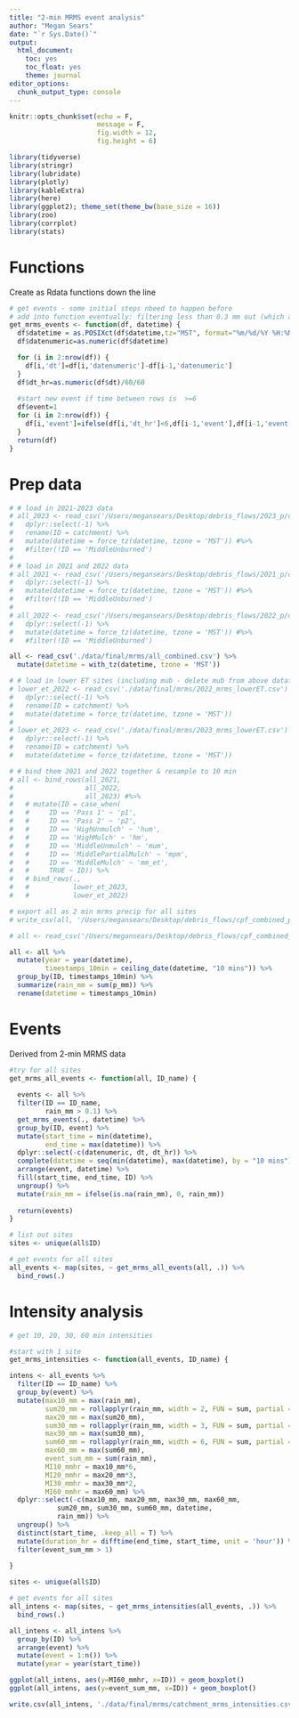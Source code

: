 ```yaml
---
title: "2-min MRMS event analysis"
author: "Megan Sears"
date: "`r Sys.Date()`"
output:
  html_document:
    toc: yes
    toc_float: yes
    theme: journal
editor_options:
  chunk_output_type: console
---
```


```r

knitr::opts_chunk$set(echo = F,
                      message = F,
                      fig.width = 12,
                      fig.height = 6)

library(tidyverse)
library(stringr)
library(lubridate)
library(plotly)
library(kableExtra)
library(here)
library(ggplot2); theme_set(theme_bw(base_size = 16))
library(zoo)
library(corrplot)
library(stats)

```

# Functions
Create as Rdata functions down the line

```r

# get events - some initial steps nbeed to happen before
# add into function eventually: filtering less than 0.3 mm out (which also takes care of 0 mm)
get_mrms_events <- function(df, datetime) {
  df$datetime = as.POSIXct(df$datetime,tz="MST", format="%m/%d/%Y %H:%M")
  df$datenumeric=as.numeric(df$datetime)

  for (i in 2:nrow(df)) {
    df[i,'dt']=df[i,'datenumeric']-df[i-1,'datenumeric']
  }
  df$dt_hr=as.numeric(df$dt)/60/60
  
  #start new event if time between rows is  >=6
  df$event=1
  for (i in 2:nrow(df)) {
    df[i,'event']=ifelse(df[i,'dt_hr']<6,df[i-1,'event'],df[i-1,'event']+1)
  }
  return(df)
}
```

# Prep data

```r

# # load in 2021-2023 data
# all_2023 <- read_csv('/Users/megansears/Desktop/debris_flows/2023_p/cpf_debrisflow_p_2023.csv') %>%
#   dplyr::select(-1) %>%
#   rename(ID = catchment) %>%
#   mutate(datetime = force_tz(datetime, tzone = 'MST')) #%>%
#   #filter(!ID == 'MiddleUnburned')
#   
# # load in 2021 and 2022 data
# all_2021 <- read_csv('/Users/megansears/Desktop/debris_flows/2021_p/cpf_debrisflow_p_2021.csv') %>%
#   dplyr::select(-1) %>%
#   mutate(datetime = force_tz(datetime, tzone = 'MST')) #%>%
#   #filter(!ID == 'MiddleUnburned')
# 
# all_2022 <- read_csv('/Users/megansears/Desktop/debris_flows/2022_p/cpf_debrisflow_p_2022.csv') %>%
#   dplyr::select(-1) %>%
#   mutate(datetime = force_tz(datetime, tzone = 'MST')) #%>%
#   #filter(!ID == 'MiddleUnburned')

all <- read_csv('./data/final/mrms/all_combined.csv') %>%
  mutate(datetime = with_tz(datetime, tzone = 'MST'))

# # load in lower ET sites (including mub - delete mub from above dataframes)
# lower_et_2022 <- read_csv('./data/final/mrms/2022_mrms_lowerET.csv') %>%
#   dplyr::select(-1) %>%
#   rename(ID = catchment) %>%
#   mutate(datetime = force_tz(datetime, tzone = 'MST'))
# 
# lower_et_2023 <- read_csv('./data/final/mrms/2023_mrms_lowerET.csv') %>%
#   dplyr::select(-1) %>%
#   rename(ID = catchment) %>%
#   mutate(datetime = force_tz(datetime, tzone = 'MST'))

# # bind them 2021 and 2022 together & resample to 10 min
# all <- bind_rows(all_2021, 
#                  all_2022, 
#                  all_2023) #%>%
#   # mutate(ID = case_when(
#   #     ID == 'Pass 1' ~ 'p1',
#   #     ID == 'Pass 2' ~ 'p2',
#   #     ID == 'HighUnmulch' ~ 'hum',
#   #     ID == 'HighMulch' ~ 'hm',
#   #     ID == 'MiddleUnmulch' ~ 'mum',
#   #     ID == 'MiddlePartialMulch' ~ 'mpm',
#   #     ID == 'MiddleMulch' ~ 'mm_et',
#   #     TRUE ~ ID)) %>%
#   # bind_rows(.,
#   #           lower_et_2023,
#   #           lower_et_2022)

# export all as 2 min mrms precip for all sites
# write_csv(all, '/Users/megansears/Desktop/debris_flows/cpf_combined_p.csv')

# all <- read_csv('/Users/megansears/Desktop/debris_flows/cpf_combined_p.csv')

all <- all %>%
  mutate(year = year(datetime),
         timestamps_10min = ceiling_date(datetime, "10 mins")) %>%
  group_by(ID, timestamps_10min) %>%
  summarize(rain_mm = sum(p_mm)) %>%
  rename(datetime = timestamps_10min)

```

# Events
Derived from 2-min MRMS data

```r

#try for all sites
get_mrms_all_events <- function(all, ID_name) {
  
  events <- all %>%
  filter(ID == ID_name,
         rain_mm > 0.1) %>%
  get_mrms_events(., datetime) %>%
  group_by(ID, event) %>%
  mutate(start_time = min(datetime),
         end_time = max(datetime)) %>%
  dplyr::select(-c(datenumeric, dt, dt_hr)) %>%
  complete(datetime = seq(min(datetime), max(datetime), by = "10 mins")) %>%
  arrange(event, datetime) %>%
  fill(start_time, end_time, ID) %>%
  ungroup() %>%
  mutate(rain_mm = ifelse(is.na(rain_mm), 0, rain_mm))
    
  return(events)
}

# list out sites 
sites <- unique(all$ID)

# get events for all sites
all_events <- map(sites, ~ get_mrms_all_events(all, .)) %>%
  bind_rows(.)

```

# Intensity analysis

```r

# get 10, 20, 30, 60 min intensities

#start with 1 site
get_mrms_intensities <- function(all_events, ID_name) {

intens <- all_events %>%
  filter(ID == ID_name) %>%
  group_by(event) %>%
  mutate(max10_mm = max(rain_mm),
         sum20_mm = rollapplyr(rain_mm, width = 2, FUN = sum, partial = TRUE),
         max20_mm = max(sum20_mm),
         sum30_mm = rollapplyr(rain_mm, width = 3, FUN = sum, partial = TRUE),
         max30_mm = max(sum30_mm),
         sum60_mm = rollapplyr(rain_mm, width = 6, FUN = sum, partial = TRUE),
         max60_mm = max(sum60_mm),
         event_sum_mm = sum(rain_mm),
         MI10_mmhr = max10_mm*6,
         MI20_mmhr = max20_mm*3,
         MI30_mmhr = max30_mm*2,
         MI60_mmhr = max60_mm) %>%
  dplyr::select(-c(max10_mm, max20_mm, max30_mm, max60_mm,
            sum20_mm, sum30_mm, sum60_mm, datetime,
            rain_mm)) %>%
  ungroup() %>%
  distinct(start_time, .keep_all = T) %>%
  mutate(duration_hr = difftime(end_time, start_time, unit = 'hour')) %>%
  filter(event_sum_mm > 1)
  
}

sites <- unique(all$ID)

# get events for all sites
all_intens <- map(sites, ~ get_mrms_intensities(all_events, .)) %>%
  bind_rows(.)

all_intens <- all_intens %>%
  group_by(ID) %>%
  arrange(event) %>%
  mutate(event = 1:n()) %>%
  mutate(year = year(start_time))

ggplot(all_intens, aes(y=MI60_mmhr, x=ID)) + geom_boxplot()
ggplot(all_intens, aes(y=event_sum_mm, x=ID)) + geom_boxplot()

write.csv(all_intens, './data/final/mrms/catchment_mrms_intensities.csv')

```

